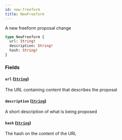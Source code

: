 ```yaml
---
id: new-freeform
title: NewFreeform
---
```



A new freeform proposal change

```graphql
type NewFreeform {
  url: String!
  description: String!
  hash: String!
}
```


### Fields

#### `url` ([`String`](/docs/mainnet/graphql/scalars/string))

The URL containing content that describes the proposal


#### `description` ([`String`](/docs/mainnet/graphql/scalars/string))

A short description of what is being proposed


#### `hash` ([`String`](/docs/mainnet/graphql/scalars/string))

The hash on the content of the URL





